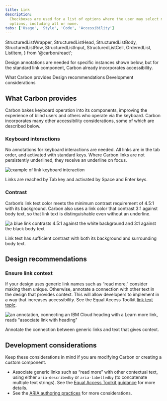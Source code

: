 ```yaml
---
title: Link
description:
  Checkboxes are used for a list of options where the user may select multiple
  options, including all or none.
tabs: ['Usage', 'Style', 'Code', 'Accessibility']
---
```


  StructuredListWrapper,
  StructuredListHead,
  StructuredListBody,
  StructuredListRow,
  StructuredListInput,
  StructuredListCell,
  OrderedList,
  ListItem,
} from '@carbon/react';

<PageDescription>

Design annotations are needed for specific instances shown below, but for the
standard link component, Carbon already incorporates accessibility.

</PageDescription>

<AnchorLinks>
  <AnchorLink>What Carbon provides</AnchorLink>
  <AnchorLink>Design recommendations</AnchorLink>
  <AnchorLink>Development considerations</AnchorLink>
</AnchorLinks>

## What Carbon provides

Carbon bakes keyboard operation into its components, improving the experience of
blind users and others who operate via the keyboard. Carbon incorporates many
other accessibility considerations, some of which are described below.

### Keyboard interactions

No annotations for keyboard interactions are needed. All links are in the tab
order, and activated with standard keys. Where Carbon links are not persistently
underlined, they receive an underline on focus.

<Row>
<Column colLg={8}>

![example of link keyboard interaction](images/link-accessibility-1.png)

<Caption>
  Links are reached by Tab key and activated by Space and Enter keys.
</Caption>

</Column>
</Row>

### Contrast

Carbon’s link text color meets the minimum contrast requirement of 4.5:1 with
its background. Carbon also uses a link color that contrast 3:1 against body
text, so that link text is distinguishable even without an underline.

<Row>
<Column colLg={8}>

![a blue link contrasts 4.5:1 against the white background and 3:1 against the black body text ](images/link-accessibility-2.png)

<Caption>
  Link text has sufficient contrast with both its background and surrounding
  body text.
</Caption>

</Column>
</Row>

## Design recommendations

### Ensure link context

If your design uses generic link names such as “read more,” consider making them
unique. Otherwise, annotate a connection with other text in the design that
provides context. This will allow developers to implement in a way that
increases accessibility. See the Equal Access Toolkit
[link text topic](https://www.ibm.com/able/toolkit/design/content/#link-text).

<Row>
<Column colLg={8}>

![an annotation, connecting an IBM Cloud heading with a Learn more link, reads "associate link with heading"](images/link-accessibility-3.png)

<Caption>
  Annotate the connection between generic links and text that gives context.
</Caption>

</Column>
</Row>

## Development considerations

Keep these considerations in mind if you are modifying Carbon or creating a
custom component.

- Associate generic links such as “read more” with other contextual text, using
  either `aria-describedby` or `aria-labelledby` (to concatenate multiple text
  strings). See the
  [Equal Access Toolkit guidance](https://www.ibm.com/able/toolkit/develop/text-and-non-text/#aria-labelling)
  for more details.
- See the [ARIA authoring practices](https://w3c.github.io/aria-practices/#link)
  for more considerations.
